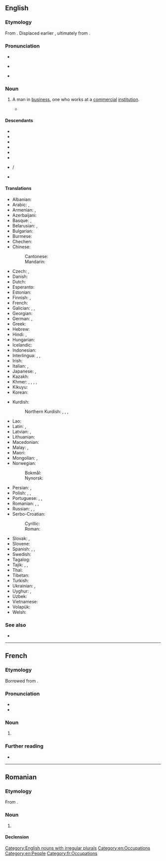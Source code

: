 ==English==
{{wikipedia}}

===Etymology===
From {{suffix|en|business|man}}. Displaced earlier {{m|en|merchant}}, ultimately from {{noncog|la|mercāns|t=merchant, buyer}}.

===Pronunciation===
* {{audio|en|en-us-businessman.ogg|Audio (US)}}
* {{a|UK}} {{IPA|en|/ˈbɪznəsmən/|/ˈbɪznɪsmən/}}
* {{a|US}} {{IPA|en|/ˈbɪznəsmæn/|/ˈbɪznəsmən/}}

===Noun===
{{en-noun|businessmen}}

# A man in [[business]], one who works at a [[commercial]] [[institution]].
#: {{syn|en|businessperson|q1=gender-neutral}}
#* {{quote-song|en|year=2005|artist={{w|Kanye West}} ft. {{w|Jay-Z}}|album=Late Registration|title=Diamonds From Sierra Leone (Remix)|passage=I'm not a '''businessman''', I'm a business, man}}

====Descendants====
* {{desc|fr|businessman|bor=1}}
* {{desc|ga|fear gnó|clq=1}}
* {{desc|mk|бизнисмен|bor=1}}
* {{desc|pl|biznesmen|bor=1}}
* {{desc|ro|businessman|bor=1}}
* {{desctree|ru|бизнесме́н|bor=1}}
* {{desc|sh|бѝзнисмен|bor=1}} / {{l|sh|bìznismen}}
* {{desc|sk|biznismen|bor=1}}

====Translations====
{{trans-top|a man in business, one who works at a commercial institution}}
* Albanian: {{t|sq|biznesmen|m}}
* Arabic: {{t+|ar|رَجُل أَعْمَال|m}}, {{t|ar|تَاجِر|m}}
* Armenian: {{t+|hy|գործարար}}, {{t+|hy|բիզնեսմեն|sc=Armn}}
* Azerbaijani: {{t|az|biznesmen}}
* Basque: {{t+|eu|enpresaburu}}, {{t+|eu|enpresari}}
* Belarusian: {{t|be|бізнэсмэ́н|m|sc=Cyrl}}, {{t|be|прадпрыма́льнік|m|sc=Cyrl}}
* Bulgarian: {{t|bg|бизнесме́н|m|sc=Cyrl}}
* Burmese: {{t+|my|စီးပွားရေးသမား|sc=Mymr}}
* Chechen: {{t|ce|совдегар}}
* Chinese:
*: Cantonese: {{t|yue|商人|tr=soeng1 jan4|sc=Hani}}
*: Mandarin: {{t+|cmn|商人|tr=shāngrén|sc=Hani}}
* Czech: {{t+|cs|obchodník|m}}, {{t+|cs|podnikatel|m}}
* Danish: {{t|da|forretningsmand|c}}
* Dutch: {{t+|nl|zakenman|m}}
* Esperanto: {{t|eo|aferisto}}
* Estonian: {{t|et|ärimees}}
* Finnish: {{t+|fi|liikemies}}, {{t+|fi|bisnesmies}}
* French: {{t+|fr|homme d'affaires|m}}
* Galician: {{t|gl|empresario|m}}, {{t|gl|home de negocios|m}}, {{t|gl|negociante|m|f}}
* Georgian: {{t|ka|ბიზნესმენი}}
* German: {{t+|de|Geschäftsmann|m}}, {{t+|de|Unternehmer|m}}
* Greek: {{t+|el|επιχειρηματίας|m|f}}
* Hebrew: {{t|he|אִישׁ עַסָקִים|m|tr='ish asakím}}
* Hindi: {{t+|hi|व्यापारी|m|sc=Deva}}, {{t+|hi|व्यवसायी|m|sc=Deva}}
* Hungarian: {{t+|hu|üzletember}}
* Icelandic: {{t|is|kaupsýslumaður|m}}
* Indonesian: {{t+|id|pengusaha}}
* Interlingua: {{t|ia|homine de affaires}}, {{t|ia|homine de negotios}}, {{t|ia|negotiante}}
* Irish: {{t|ga|fear gnó|m}}
* Italian: {{t+|it|uomo d'affari|m}}, {{t+|it|affarista|m}}
* Japanese: {{t|ja|実業家|tr=じつぎょうか, jitsugyōka|sc=Jpan}}, {{t|ja|ビジネスマン|tr=bijinesuman|sc=Jpan}}
* Kazakh: {{t|kk|бизнесмен|sc=Cyrl}}
* Khmer: {{t+|km|ឈ្មួញ}}, {{t|km|តាយប៉ាន}}, {{t+|km|ថៅកែ}}, {{t+|km|ពាណិជ}}, {{t+|km|វោហារុបជីវី}}
* Kikuyu: {{t|ki|muonjoria|c1}}
* Korean: {{t+|ko|실업가}}
{{trans-mid}}
* Kurdish:
*: Northern Kurdish: {{t+|kmr|bazirgan}}, {{t+|kmr|ticar}}, {{t+|kmr|esnaf}}, {{t+|kmr|tacir}}
* Lao: {{t|lo|ນັກທຸລະກິດ}}
* Latin: {{t|la|negōtiātor|m}}, {{t|la|negotians|m|f}}
* Latvian: {{t|lv|biznesmenis|m}}, {{t|lv|uzņēmējs|m}}
* Lithuanian: {{t|lt|verslininkas|m}}
* Macedonian: {{t|mk|бизнисмен|m|sc=Cyrl}}
* Malay: {{t|ms|peniaga}}, {{t|ms|ahli perniagaan}}
* Maori: {{t|mi|kaipakihi}}
* Mongolian: {{t+|mn|наймаач}}, {{t+|mn|бизнесмен}}
* Norwegian:
*: Bokmål: {{t|nb|forretningsmann|m}}
*: Nynorsk: {{t|nn|forretningsmann|m}}
* Persian: {{t+|fa|تاجر|tr=tâjer|sc=fa-Arab}}, {{t+|fa|بازرگان|tr=bâzargân|sc=fa-Arab}}
* Polish: {{t+|pl|biznesmen|m}}, {{t+|pl|przedsiębiorca|m}}, {{t|pl|człowiek interesów|m}}
* Portuguese: {{t+|pt|empresário|m}}, {{t|pt|homem de negócios|m}}, {{t+|pt|negociante|m|f}}
* Romanian: {{t|ro|om de afaceri|m}}, {{t+|ro|businessman|m}}, {{t+|ro|afacerist|m}}
* Russian: {{t+|ru|предпринима́тель|m}}, {{t+|ru|бизнесме́н|m|tr=biznɛsmén}}, {{t|ru|[[делово́й]] [[челове́к]]|m}}
* Serbo-Croatian:
*: Cyrillic: {{t|sh|бизнисмен|m}}
*: Roman: {{t+|sh|biznismen|m}}
* Slovak: {{t|sk|obchodník|m}}, {{t|sk|podnikateľ|m}}
* Slovene: {{t+|sl|poslovnež|m}}
* Spanish: {{t|es|hombre de negocios|m}}, {{t+|es|empresario|m}}, {{t+|es|negociante|m|f}}
* Swedish: {{t+|sv|affärsman|c}}
* Tagalog: {{t|tl|negosyante}}
* Tajik: {{t|tg|соҳибкор|sc=Cyrl}}, {{t|tg|тоҷир}}, {{t|tg|бозаргон}}
* Thai: {{t|th|นักธุรกิจ}}
* Tibetan: {{t|bo|ཚོང་པ}}
* Turkish: {{t+|tr|iş adamı}}
* Ukrainian: {{t+|uk|бізнесме́н|m|sc=Cyrl}}, {{t|uk|підприє́мець|m|sc=Cyrl}}
* Uyghur: {{t|ug|ئوقەتچى}}, {{t|ug|تىجرەتچى}}
* Uzbek: {{t+|uz|biznesmen}}
* Vietnamese: {{t+|vi|thương gia}}
* Volapük: {{t+|vo|büsidan}}
* Welsh: {{t|cy|dyn busnes}}
{{trans-bottom}}

===See also===
* {{l|en|entrepreneur}}

[[Category:English nouns with irregular plurals]]
[[Category:en:Occupations]]
[[Category:en:People]]

----

==French==

===Etymology===
Borrowed from {{bor|fr|en|businessman}}.

===Pronunciation===
* {{fr-IPA|bisenessemane}}
* {{audio|fr|LL-Q150 (fra)-Lyokoï-businessman.wav|Audio}}

===Noun===
{{fr-noun|m|businessmen|businessmans|f=businesswoman}}

# {{l|en|businessman}}

===Further reading===
* {{R:TLFi}}

[[Category:fr:Occupations]]

----

==Romanian==

===Etymology===
From {{bor|ro|en|businessman}}.

===Noun===
{{ro-noun|m|businessmeni}}

# {{l|en|businessman}}

====Declension====
{{ro-noun-m|pl=businessmeni}}